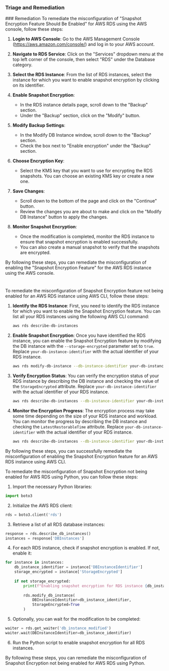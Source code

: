 
### Triage and Remediation
<Tabs>
<Tab title='Remediation'>
### Remediation

<AccordionGroup>
<Accordion title='Using Console' defaultOpen='true'>
To remediate the misconfiguration of "Snapshot Encryption Feature Should Be Enabled" for AWS RDS using the AWS console, follow these steps:

1. **Login to AWS Console**: Go to the AWS Management Console (https://aws.amazon.com/console/) and log in to your AWS account.

2. **Navigate to RDS Service**: Click on the "Services" dropdown menu at the top left corner of the console, then select "RDS" under the Database category.

3. **Select the RDS Instance**: From the list of RDS instances, select the instance for which you want to enable snapshot encryption by clicking on its identifier.

4. **Enable Snapshot Encryption**:
   - In the RDS instance details page, scroll down to the "Backup" section.
   - Under the "Backup" section, click on the "Modify" button.

5. **Modify Backup Settings**:
   - In the Modify DB Instance window, scroll down to the "Backup" section.
   - Check the box next to "Enable encryption" under the "Backup" section.

6. **Choose Encryption Key**:
   - Select the KMS key that you want to use for encrypting the RDS snapshots. You can choose an existing KMS key or create a new one.

7. **Save Changes**:
   - Scroll down to the bottom of the page and click on the "Continue" button.
   - Review the changes you are about to make and click on the "Modify DB Instance" button to apply the changes.

8. **Monitor Snapshot Encryption**:
   - Once the modification is completed, monitor the RDS instance to ensure that snapshot encryption is enabled successfully.
   - You can also create a manual snapshot to verify that the snapshots are encrypted.

By following these steps, you can remediate the misconfiguration of enabling the "Snapshot Encryption Feature" for the AWS RDS instance using the AWS console.

#
</Accordion>

<Accordion title='Using CLI'>
To remediate the misconfiguration of Snapshot Encryption feature not being enabled for an AWS RDS instance using AWS CLI, follow these steps:

1. **Identify the RDS Instance**: First, you need to identify the RDS instance for which you want to enable the Snapshot Encryption feature. You can list all your RDS instances using the following AWS CLI command:
    ```bash
    aws rds describe-db-instances
    ```

2. **Enable Snapshot Encryption**: Once you have identified the RDS instance, you can enable the Snapshot Encryption feature by modifying the DB instance with the `--storage-encrypted` parameter set to `true`. Replace `your-db-instance-identifier` with the actual identifier of your RDS instance.
    ```bash
    aws rds modify-db-instance --db-instance-identifier your-db-instance-identifier --storage-encrypted
    ```

3. **Verify Encryption Status**: You can verify the encryption status of your RDS instance by describing the DB instance and checking the value of the `StorageEncrypted` attribute. Replace `your-db-instance-identifier` with the actual identifier of your RDS instance.
    ```bash
    aws rds describe-db-instances --db-instance-identifier your-db-instance-identifier --query "DBInstances[0].[DBInstanceIdentifier,StorageEncrypted]"
    ```

4. **Monitor the Encryption Progress**: The encryption process may take some time depending on the size of your RDS instance and workload. You can monitor the progress by describing the DB instance and checking the `LatestRestorableTime` attribute. Replace `your-db-instance-identifier` with the actual identifier of your RDS instance.
    ```bash
    aws rds describe-db-instances --db-instance-identifier your-db-instance-identifier --query "DBInstances[0].[DBInstanceIdentifier,LatestRestorableTime]"
    ```

By following these steps, you can successfully remediate the misconfiguration of enabling the Snapshot Encryption feature for an AWS RDS instance using AWS CLI.
</Accordion>

<Accordion title='Using Python'>
To remediate the misconfiguration of Snapshot Encryption not being enabled for AWS RDS using Python, you can follow these steps:

1. Import the necessary Python libraries:
```python
import boto3
```

2. Initialize the AWS RDS client:
```python
rds = boto3.client('rds')
```

3. Retrieve a list of all RDS database instances:
```python
response = rds.describe_db_instances()
instances = response['DBInstances']
```

4. For each RDS instance, check if snapshot encryption is enabled. If not, enable it:
```python
for instance in instances:
    db_instance_identifier = instance['DBInstanceIdentifier']
    storage_encrypted = instance['StorageEncrypted']
    
    if not storage_encrypted:
        print(f"Enabling snapshot encryption for RDS instance {db_instance_identifier}")
        
        rds.modify_db_instance(
            DBInstanceIdentifier=db_instance_identifier,
            StorageEncrypted=True
        )
```

5. Optionally, you can wait for the modification to be completed:
```python
waiter = rds.get_waiter('db_instance_modified')
waiter.wait(DBInstanceIdentifier=db_instance_identifier)
```

6. Run the Python script to enable snapshot encryption for all RDS instances.

By following these steps, you can remediate the misconfiguration of Snapshot Encryption not being enabled for AWS RDS using Python.
</Accordion>

</AccordionGroup>
</Tab>
</Tabs>

